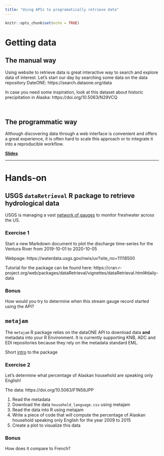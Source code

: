 ```yaml
---
title: "Using APIs to programatically retrieve data"
---
```


```r
knitr::opts_chunk$set(echo = TRUE)
```

# Getting data

## The manual way

Using website to retrieve data is great interactive way to search and explore data of interest. Let's start our day by searching some data on the data repository DateONE: https://search.dataone.org/data

In case you need some inspiration, look at this dataset about historic precipitation in Alaska: https://doi.org/10.5063/N29VCQ

<br>

## The programmatic way

Although discovering data through a web interface is convenient and offers a great experience, it is often hard to scale this approach or to integrate it into a reproducible workflow.

**[Slides](https://brunj7.github.io/EDS-214-analytical-workflows/slides/api.html)**


---

# Hands-on

## USGS `dataRetrieval` R package to retrieve hydrological data

USGS is managing a vast [network of gauges](https://dashboard.waterdata.usgs.gov/app/nwd/?region=lower48&aoi=default) to monitor freshwater across the US.

### Exercise 1

Start a new Markdown document to plot the discharge time-series for the Ventura River from 2019-10-01 to 2020-10-05

Webpage: https://waterdata.usgs.gov/nwis/uv?site_no=11118500

Tutorial for the package can be found here: 
https://cran.r-project.org/web/packages/dataRetrieval/vignettes/dataRetrieval.html#daily-data


### Bonus

How would you try to determine when this stream gauge record started using the API?


## `metajam`

The `metajam` R package relies on the dataONE API to download data **and** metadata into your R Environment. It is currently supporting KNB, ADC and EDI repositories because they rely on the metadata standard EML.

Short [intro](https://brunj7.github.io/EDS-214-analytical-workflows/slides/metajam_intro.html) to the package

### Exercise 2

Let's determine what percentage of Alaskan household are speaking only English!

The data: https://doi.org/10.5063/F1N58JPP

1. Read the metadata 
2. Download the data `household_language.csv` using metajam
3. Read the data into R using metajam
4. Write a piece of code that will compute the percentage of Alaskan household speaking only English for the year 2009 to 2015
5. Create a plot to visualize this data


### Bonus

How does it compare to French?